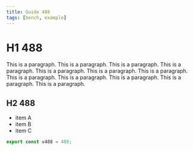 ```yaml
---
title: Guide 488
tags: [bench, example]
---
```


# H1 488

This is a paragraph. This is a paragraph. This is a paragraph. This is a paragraph. This is a paragraph. This is a paragraph. This is a paragraph. This is a paragraph. This is a paragraph. This is a paragraph. This is a paragraph. This is a paragraph. 

## H2 488

- item A
- item B
- item C

```ts
export const v488 = 488;
```